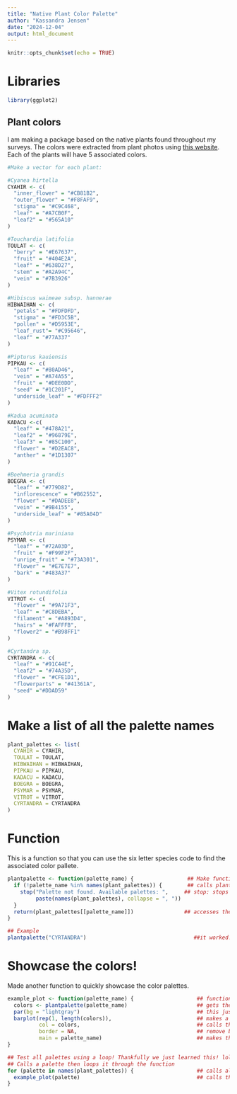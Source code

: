 ```yaml
---
title: "Native Plant Color Palette"
author: "Kassandra Jensen"
date: "2024-12-04"
output: html_document
---
```


```r
knitr::opts_chunk$set(echo = TRUE)
```
# Libraries
```r
library(ggplot2)
```

## Plant colors
I am making a package based on the native plants found throughout my surveys. The colors were extracted from plant photos using [this website](https://redketchup.io/color-picker#google_vignette). Each of the plants will have 5 associated colors. 
```r
#Make a vector for each plant:

#Cyanea hirtella
CYAHIR <- c(
  "inner_flower" = "#CB81B2",
  "outer_flower" = "#F8FAF9",
  "stigma" = "#C9C468",
  "leaf" = "#A7CB0F",
  "leaf2" = "#565A10"
)

#Touchardia latifolia
TOULAT <- c(
  "berry" = "#E67637",
  "fruit" = "#404E2A",
  "leaf" = "#638D27",
  "stem" = "#A2A94C",
  "vein" = "#7B3926"
)

#Hibiscus waimeae subsp. hannerae
HIBWAIHAN <- c(
  "petals" = "#FDFDFD",
  "stigma" = "#FD3C5B",
  "pollen" = "#D5953E",
  "leaf_rust"= "#C95646",
  "leaf" = "#77A337"
)

#Pipturus kauiensis
PIPKAU <- c(
  "leaf" = "#80AD46",
  "vein" = "#A74A55",
  "fruit" = "#DEE0DD",
  "seed" = "#1C201F",
  "underside_leaf" = "#FDFFF2"
)

#Kadua acuminata
KADACU <-c(
  "leaf" = "#478A21",
  "leaf2" = "#96879E",
  "leaf3" = "#85C100",
  "flower" = "#D2EAC8",
  "anther" = "#1D1307"
)

#Boehmeria grandis
BOEGRA <- c(
  "leaf" = "#779D82",
  "inflorescence" = "#B62552",
  "flower" = "#DADEE8",
  "vein" = "#9B4155",
  "underside_leaf" = "#85A04D"
)

#Psychotria mariniana
PSYMAR <- c(
  "leaf" = "#72A03D",
  "fruit" = "#F99F2F",
  "unripe_fruit" = "#73A301",
  "flower" = "#E7E7E7",
  "bark" = "#483A37"
)

#Vitex rotundifolia
VITROT <- c(
  "flower" = "#9A71F3",
  "leaf" = "#C8DEBA",
  "filament" = "#A893D4",
  "hairs" = "#FAFFFB",
  "flower2" = "#B98FF1"
)

#Cyrtandra sp.
CYRTANDRA <- c(
  "leaf" = "#91C44E",
  "leaf2" = "#74A35D",
  "flower" = "#CFE1D1",
  "flowerparts" = "#41361A",
  "seed" ="#DDAD59"
)

```

# Make a list of all the palette names
```r
plant_palettes <- list(
  CYAHIR = CYAHIR,
  TOULAT = TOULAT,
  HIBWAIHAN = HIBWAIHAN,
  PIPKAU = PIPKAU,
  KADACU = KADACU,
  BOEGRA = BOEGRA,
  PSYMAR = PSYMAR,
  VITROT = VITROT,
  CYRTANDRA = CYRTANDRA
)
```

# Function
This is a function so that you can use the six letter species code to find the associated color pallete. 
```r
plantpalette <- function(palette_name) {                 ## Make function called plantpalette, manipulating "palette_name" variable
  if (!palette_name %in% names(plant_palettes)) {        ## calls plant_palettes to look for name, %in% checks if the palette name exists, ! makes it so if not found, the "!" makes it a negative statement so that if the plant name isn't found in the list, then the stop message is given
    stop("Palette not found. Available palettes: ",     ## stop: stops function to give the error, paste: puts the names as a sting but separates by a comma
         paste(names(plant_palettes), collapse = ", "))
  }
  return(plant_palettes[[palette_name]])                ## accesses the palette with the name given and returns the palette!
}

## Example
plantpalette("CYRTANDRA")                                  ##it worked! yay!
```
# Showcase the colors!
Made another function to quickly showcase the color palettes. 
```r
example_plot <- function(palette_name) {                    ## function name = example_plot, manipulating "palette_name" variable
  colors <- plantpalette(palette_name)                      ## gets the colors of the palette you name, uses the previous function
  par(bg = "lightgray")                                     ## this just makes the background grey so it's easier to see the lighter colors
  barplot(rep(1, length(colors)),                           ## makes a barplot, with a vector of 1s with the amount of colors in the package
          col = colors,                                     ## calls the colors in the package called
          border = NA,                                      ## remove borders so it looks nicer
          main = palette_name)                              ## makes the title the plant code
}

## Test all palettes using a loop! Thankfully we just learned this! lol
## Calls a palette then loops it through the function
for (palette in names(plant_palettes)) {                    ## calls all the names in plant_palettes, loops it for each palette 
  example_plot(palette)                                     ## calls the function above
}

```